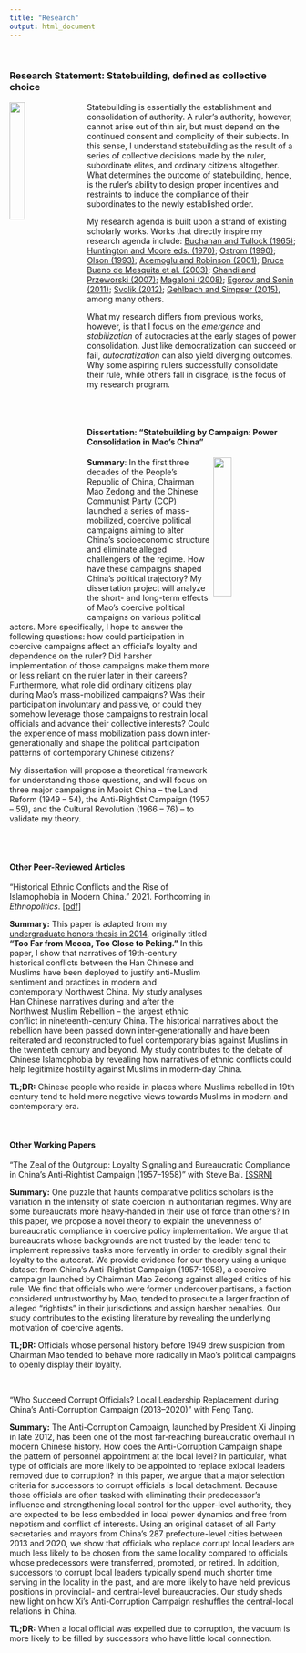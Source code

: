 ```yaml
---
title: "Research"
output: html_document
---
```


<br>

### Research Statement: Statebuilding, defined as collective choice
<img src="maoposter.jpeg" style="width:23%; margin-right: 20px" align="left"> Statebuilding is essentially the establishment and consolidation of authority. A ruler's authority, however, cannot arise out of thin air, but must depend on the continued consent and complicity of their subjects. In this sense, I understand statebuilding as the result of a series of collective decisions made by the ruler, subordinate elites, and ordinary citizens altogether. What determines the outcome of statebuilding, hence, is the ruler's ability to design proper incentives and restraints to induce the compliance of their subordinates to the newly established order.

My research agenda is built upon a strand of existing scholarly works. Works that directly inspire my research agenda include: [Buchanan and Tullock (1965)](https://www.econlib.org/library/Buchanan/buchCv3.html); [Huntington and Moore eds. (1970)](https://contemporarythinkers.org/samuel-huntington/book/authoritarian-politics-in-modern-society-the-dynamics-of-established-one-party-systems/); [Ostrom (1990)](https://www.cambridge.org/core/books/governing-the-commons/7AB7AE11BADA84409C34815CC288CD79); [Olson (1993)](https://datascience.iq.harvard.edu/files/gov2126/files/olson_1993.pdf); [Acemoglu and Robinson (2001)](https://economics.mit.edu/files/4121); [Bruce Bueno de Mesquita et al. (2003)](https://mitpress.mit.edu/books/logic-political-survival); [Ghandi and Przeworski (2007)](https://journals.sagepub.com/doi/10.1177/0010414007305817); [Magaloni (2008)](https://journals.sagepub.com/doi/10.1177/0010414007313124); [Egorov and Sonin (2011)](https://onlinelibrary.wiley.com/doi/abs/10.1111/j.1542-4774.2011.01033.x); [Svolik (2012)](https://www.cambridge.org/core/books/politics-of-authoritarian-rule/7F78A8828A5714F0BE74E44A90A44868); [Gehlbach and Simpser (2015)](https://onlinelibrary.wiley.com/doi/abs/10.1111/ajps.12122), among many others. 

What my research differs from previous works, however, is that I focus on the *emergence* and *stabilization* of autocracies at the early stages of power consolidation. Just like democratization can succeed or fail, *autocratization* can also yield diverging outcomes. Why some aspiring rulers successfully consolidate their rule, while others fall in disgrace, is the focus of my research program.

<br>
<br>

#### Dissertation: "Statebuilding by Campaign: Power Consolidation in Mao's China"

<img src="redsun.jpeg" style="width:25%; margin-right: 20px" align="right"> **Summary**: In the first three decades of the People’s Republic of China, Chairman Mao Zedong and the Chinese Communist Party (CCP) launched a series of mass-mobilized, coercive political campaigns aiming to alter China’s socioeconomic structure and eliminate alleged challengers of the regime. How have these campaigns shaped China’s political trajectory? My dissertation project will analyze the short- and long-term effects of Mao’s coercive political campaigns on various political actors. More specifically, I hope to answer the following questions: how could participation in coercive campaigns affect an official’s loyalty and dependence on the ruler? Did harsher implementation of those campaigns make them more or less reliant on the ruler later in their careers? Furthermore, what role did ordinary citizens play during Mao’s mass-mobilized campaigns? Was their participation involuntary and passive, or could they somehow leverage those campaigns to restrain local officials and advance their collective interests? Could the experience of mass mobilization pass down inter-generationally and shape the political participation patterns of contemporary Chinese citizens? 

My dissertation will propose a theoretical framework for understanding those questions, and will focus on three major campaigns in Maoist China – the Land Reform (1949 – 54), the Anti-Rightist Campaign (1957 – 59), and the Cultural Revolution (1966 – 76) – to validate my theory.

<br>
<br>

#### Other Peer-Reviewed Articles

"Historical Ethnic Conflicts and the Rise of Islamophobia in Modern China." 2021. Forthcoming in *Ethnopolitics*. [[pdf]](https://www.tandfonline.com/doi/full/10.1080/17449057.2021.2001954)

**Summary:** This paper is adapted from my [undergraduate honors thesis in 2014](https://digitalcommons.macalester.edu/history_honors/27/), originally titled **"Too Far from Mecca, Too Close to Peking."** In this paper, I show that narratives of 19th-century historical conflicts between the Han Chinese and Muslims have been deployed to justify anti-Muslim sentiment and practices in modern and contemporary Northwest China. My study analyses Han Chinese narratives during and after the Northwest Muslim Rebellion -- the largest ethnic conflict in nineteenth-century China. The historical narratives about the rebellion have been passed down inter-generationally and have been reiterated and reconstructed to fuel contemporary bias against Muslims in the twentieth century and beyond. My study contributes to the debate of Chinese Islamophobia by revealing how narratives of ethnic conflicts could help legitimize hostility against Muslims in modern-day China.

**TL;DR:** Chinese people who reside in places where Muslims rebelled in 19th century tend to hold more negative views towards Muslims in modern and contemporary era.

<br>

#### Other Working Papers

"The Zeal of the Outgroup: Loyalty Signaling and Bureaucratic Compliance in China’s Anti-Rightist Campaign (1957–1958)" with Steve Bai. [[SSRN]](https://papers.ssrn.com/sol3/papers.cfm?abstract_id=3988399)

**Summary:** One puzzle that haunts comparative politics scholars is the variation in the intensity of state coercion in authoritarian regimes. Why are some bureaucrats more heavy-handed in their use of force than others? In this paper, we propose a novel theory to explain the unevenness of bureaucratic compliance in coercive policy implementation. We argue that bureaucrats whose backgrounds are not trusted by the leader tend to implement repressive tasks more fervently in order to credibly signal their loyalty to the autocrat. We provide evidence for our theory using a unique dataset from China's Anti-Rightist Campaign (1957-1958), a coercive campaign launched by Chairman Mao Zedong against alleged critics of his rule. We find that officials who were former undercover partisans, a faction considered untrustworthy by Mao, tended to prosecute a larger fraction of alleged “rightists” in their jurisdictions and assign harsher penalties. Our study contributes to the existing literature by revealing the underlying motivation of coercive agents.

**TL;DR:** Officials whose personal history before 1949 drew suspicion from Chairman Mao tended to behave more radically in Mao's political campaigns to openly display their loyalty.

<br>

"Who Succeed Corrupt Officials? Local Leadership Replacement during China’s Anti-Corruption Campaign (2013–2020)" with Feng Tang.

**Summary:** The Anti-Corruption Campaign, launched by President Xi Jinping in late 2012, has been one of the most far-reaching bureaucratic overhaul in modern Chinese history. How does the Anti-Corruption Campaign shape the pattern of personnel appointment at the local level? In particular, what type of officials are more likely to be appointed to replace exlocal leaders removed due to corruption? In this paper, we argue that a major selection criteria for successors to corrupt officials is local detachment. Because those officials are often tasked with eliminating their predecessor’s influence and strengthening local control for the upper-level authority, they are expected to be less embedded in local power dynamics and free from nepotism and conflict of interests. Using an original dataset of all Party secretaries and mayors from China’s 287 prefecture-level cities between 2013 and 2020, we show that officials who replace corrupt local leaders are much less likely to be chosen from the same locality compared to officials whose predecessors were transferred, promoted, or retired. In addition, successors to corrupt local leaders typically spend much shorter time serving in the locality in the past, and are more likely to have held previous positions in provincial- and central-level bureaucracies. Our study sheds new light on how Xi’s Anti-Corruption Campaign reshuffles the central-local relations in China.

**TL;DR:** When a local official was expelled due to corruption, the vacuum is more likely to be filled by successors who have little local connection.
